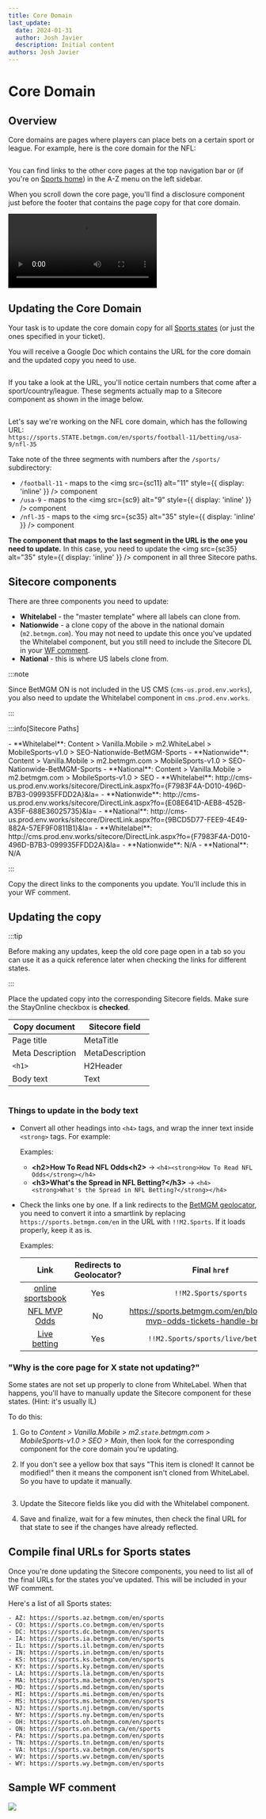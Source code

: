 ```yaml
---
title: Core Domain
last_update:
  date: 2024-01-31
  author: Josh Javier
  description: Initial content
authors: Josh Javier
---
```




# Core Domain

## Overview

Core domains are pages where players can place bets on a certain sport or league. For example, here is the core domain for the NFL:

<a href="https://sports.nj.betmgm.com/en/sports/football-11/betting/usa-9/nfl-35" target="_blank" title="Visit the NFL core page for NJ in a new tab">
  <img src={nflCoreDomain} alt="" className="my-4" />
</a>

You can find links to the other core pages at the top navigation bar or (if you're on [Sports home](https://sports.nj.betmgm.com/en/sports)) in the A-Z menu on the left sidebar.

When you scroll down the core page, you'll find a disclosure component just before the footer that contains the page copy for that core domain.

<video controls className="my-4">
  <source src={coreDomainCopy} type="video/webm" />
</video>

## Updating the Core Domain

Your task is to update the core domain copy for all [Sports states](#compile-final-urls-for-sports-states) (or just the ones specified in your ticket).

You will receive a Google Doc which contains the URL for the core domain and the updated copy you need to use.

<img src={coreGoogleDoc} alt="" className="my-4" />

If you take a look at the URL, you'll notice certain numbers that come after a sport/country/league. These segments actually map to a Sitecore component as shown in the image below.

<img src={sitecoreURLMapping} alt="" className="my-4" />

Let's say we're working on the NFL core domain, which has the following URL:  
`https://sports.STATE.betmgm.com/en/sports/football-11/betting/usa-9/nfl-35`

Take note of the three segments with numbers after the `/sports/` subdirectory:
- `/football-11` - maps to the <img src={sc11} alt="11" style={{ display: 'inline' }} /> component
- `/usa-9` - maps to the <img src={sc9} alt="9" style={{ display: 'inline' }} /> component
- `/nfl-35` - maps to the <img src={sc35} alt="35" style={{ display: 'inline' }} /> component

**The component that maps to the last segment in the URL is the one you need to update.** In this case, you need to update the <img src={sc35} alt="35" style={{ display: 'inline' }} /> component in all three Sitecore paths.

## Sitecore components

There are three components you need to update:

- **Whitelabel** - the "master template" where all labels can clone from.
- **Nationwide** - a clone copy of the above in the national domain (`m2.betmgm.com`). You may not need to update this once you've updated the Whitelabel component, but you still need to include the Sitecore DL in your [WF comment](#).
- **National** - this is where US labels clone from.

:::note

Since BetMGM ON is not included in the US CMS (`cms-us.prod.env.works`), you also need to update the Whitelabel component in `cms.prod.env.works`.

:::

:::info[Sitecore Paths]

<Tabs>
  <TabItem value="sc-path" label="Paths" default>
    - **Whitelabel**: Content > Vanilla.Mobile > m2.WhiteLabel > MobileSports-v1.0 > SEO-Nationwide-BetMGM-Sports
    - **Nationwide**: Content > Vanilla.Mobile > m2.betmgm.com > MobileSports-v1.0 > SEO-Nationwide-BetMGM-Sports
    - **National**: Content > Vanilla.Mobile > m2.betmgm.com > MobileSports-v1.0 > SEO
  </TabItem>
  <TabItem value="sc-dl-us" label="US Direct Links">
    - **Whitelabel**: http://cms-us.prod.env.works/sitecore/DirectLink.aspx?fo={F7983F4A-D010-496D-B7B3-099935FFDD2A}&la=
    - **Nationwide**: http://cms-us.prod.env.works/sitecore/DirectLink.aspx?fo={E08E641D-AEB8-452B-A35F-688E36025735}&la=
    - **National**: http://cms-us.prod.env.works/sitecore/DirectLink.aspx?fo={9BCD5D77-FEE9-4E49-882A-57EF9F0811B1}&la=
  </TabItem>
  <TabItem value="sc-dl-nonus" label="ON Direct Links">
    - **Whitelabel**: http://cms.prod.env.works/sitecore/DirectLink.aspx?fo={F7983F4A-D010-496D-B7B3-099935FFDD2A}&la=
    - **Nationwide**: N/A
    - **National**: N/A
  </TabItem>
</Tabs>

:::

Copy the direct links to the components you update. You'll include this in your WF comment.

## Updating the copy

:::tip

Before making any updates, keep the old core page open in a tab so you can use it as a quick reference later when checking the links for different states.

:::

Place the updated copy into the corresponding Sitecore fields. Make sure the StayOnline checkbox is **checked**.

| Copy document | Sitecore field |
| ------------- | -------------- |
| Page title | MetaTitle |
| Meta Description | MetaDescription |
| `<h1>` | H2Header |
| Body text | Text |

<img src={coreDomainCopy2} alt="" className="my-4" />

### Things to update in the body text

- Convert all other headings into `<h4>` tags, and wrap the inner text inside `<strong>` tags. For example:

  Examples:

  - **\<h2\>How To Read NFL Odds\<h2\>** &rarr; `<h4><strong>How To Read NFL Odds</strong></h4>`
  - **\<h3\>What's the Spread in NFL Betting?\</h3\>** &rarr; `<h4><strong>What's the Spread in NFL Betting?</strong></h4>`

- Check the links one by one. If a link redirects to the [BetMGM geolocator](https://promo.nj.betmgm.com/en/promo/geolocator), you need to convert it into a smartlink by replacing `https://sports.betmgm.com/en` in the URL with `!!M2.Sports`. If it loads properly, keep it as is.

  Examples:

  | Link | Redirects to Geolocator? | Final `href` |
  | :--: | :----------------------: | :----------: |
  | [online sportsbook](https://sports.betmgm.com/en/sports) | Yes | `!!M2.Sports/sports` |
  | [NFL MVP Odds](https://sports.betmgm.com/en/blog/nfl/nfl-mvp-odds-tickets-handle-bm03/) | No | https://sports.betmgm.com/en/blog/nfl/nfl-mvp-odds-tickets-handle-bm03/ |
  | [Live betting](https://sports.betmgm.com/en/sports/live/betting) | Yes | `!!M2.Sports/sports/live/betting` |


### "Why is the core page for X state not updating?"

Some states are not set up properly to clone from WhiteLabel. When that happens, you'll have to manually update the Sitecore component for these states. (Hint: it's usually IL)

To do this:

1. Go to *Content > Vanilla.Mobile > m2.`state`.betmgm.com > MobileSports-v1.0 > SEO > Main*, then look for the corresponding component for the core domain you're updating.
2. If you don't see a yellow box that says "This item is cloned! It cannot be modified!" then it means the component isn't cloned from WhiteLabel. So you have to update it manually.

   <img src={clonedItemWarning} alt="" className="my-4 mx-auto" />

3. Update the Sitecore fields like you did with the Whitelabel component.
4. Save and finalize, wait for a few minutes, then check the final URL for that state to see if the changes have already reflected.

## Compile final URLs for Sports states

Once you're done updating the Sitecore components, you need to list all of the final URLs for the states you've updated. This will be included in your WF comment.

Here's a list of all Sports states:

```
- AZ: https://sports.az.betmgm.com/en/sports
- CO: https://sports.co.betmgm.com/en/sports
- DC: https://sports.dc.betmgm.com/en/sports
- IA: https://sports.ia.betmgm.com/en/sports
- IL: https://sports.il.betmgm.com/en/sports
- IN: https://sports.in.betmgm.com/en/sports
- KS: https://sports.ks.betmgm.com/en/sports
- KY: https://sports.ky.betmgm.com/en/sports
- LA: https://sports.la.betmgm.com/en/sports
- MA: https://sports.ma.betmgm.com/en/sports
- MD: https://sports.md.betmgm.com/en/sports
- MI: https://sports.mi.betmgm.com/en/sports
- MS: https://sports.ms.betmgm.com/en/sports
- NJ: https://sports.nj.betmgm.com/en/sports
- NY: https://sports.ny.betmgm.com/en/sports
- OH: https://sports.oh.betmgm.com/en/sports
- ON: https://sports.on.betmgm.ca/en/sports
- PA: https://sports.pa.betmgm.com/en/sports
- TN: https://sports.tn.betmgm.com/en/sports
- VA: https://sports.va.betmgm.com/en/sports
- WV: https://sports.wv.betmgm.com/en/sports
- WY: https://sports.wy.betmgm.com/en/sports
```

## Sample WF comment

<img src={sampleWFComment} className="my-4" />
